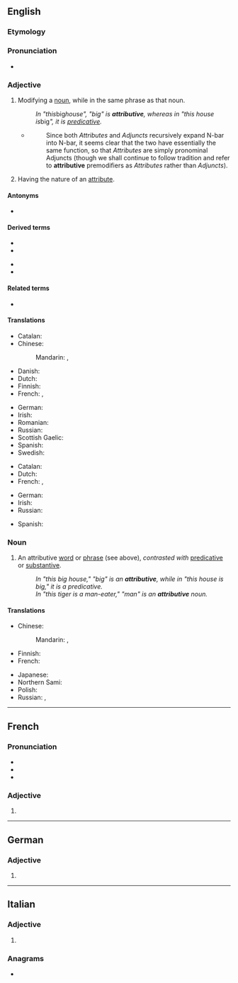 ==English==

===Etymology===
{{suffix|en|attribute|ive}}

===Pronunciation===
* {{a|US}} {{IPA|/ə.ˈtɹɪ.bju.tɪv/|[əˈtʃɹɪbjuɾɪv]|lang=en}}

===Adjective===
{{en-adj}}

# {{lb|en|grammar|of a word or phrase}} Modifying a [[noun]], while in the same phrase as that noun.
#: ''In "this ''big'' house", "big" is '''attributive''', whereas in "this house is ''big''", it is [[predicative]].''
#* {{quote-book|year=1988|author=Andrew Radford|title=Transformational grammar: a first course|location=Cambridge, UK|publisher=Cambridge University Press|page=197}}
#*: Since both ''Attributes'' and ''Adjuncts'' recursively expand N-bar into N-bar, it seems clear that the two have essentially the same function, so that ''Attributes'' are simply pronominal Adjuncts (though we shall continue to follow tradition and refer to '''attributive''' premodifiers as ''Attributes'' rather than ''Adjuncts'').
# Having the nature of an [[attribute]].

====Antonyms====
* {{l|en|predicative}}

====Derived terms====
{{der-top}}
* {{l|en|attributive adjective}}
* {{l|en|attributively}}
{{der-mid}}
* {{l|en|attributive noun}}
* {{l|en|attributive verb}}
{{der-bottom}}

====Related terms====
* {{l|en|attribute}}

====Translations====
{{trans-top|of, or being an attributive}}
* Catalan: {{t|ca|atributiu}}
* Chinese:
*: Mandarin: {{t+|cmn|定語|sc=Hani}}, {{t+|cmn|定语|tr=dìngyǔ|sc=Hani}}
* Danish: {{t|da|attributiv}}
* Dutch: {{t+|nl|attributief}}
* Finnish: {{t|fi|attributiivinen}}
* French: {{t+|fr|attributif|m}}, {{t+|fr|attributive|f}}
{{trans-mid}}
* German: {{t+|de|attributiv}}
* Irish: {{t|ga|aitreabúideach}}
* Romanian: {{t+|ro|atributiv|m|n}}
* Russian: {{t+|ru|определи́тельный}}
* Scottish Gaelic: {{t|gd|buaidh-aithriseach}}
* Spanish: {{t|es|atributivo}}
* Swedish: {{t+|sv|attributiv}}
{{trans-bottom}}

{{trans-top|having the nature of an attribute}}
* Catalan: {{t|ca|atributiu}}
* Dutch: {{t+|nl|attributief}}
* French: {{t+|fr|attributif|m}}, {{t+|fr|attributive|f}}
{{trans-mid}}
* German: {{t+|de|attributiv}}
* Irish: {{t|ga|cáilíochta}}
* Russian: {{t+|ru|атрибути́вный}}
{{trans-bottom}}

{{checktrans-top}}
* Spanish: {{t+check|es|antecedente}}
{{trans-mid}}
{{trans-bottom}}

===Noun===
{{wikipedia}}
{{en-noun}}

# {{lb|en|grammar}} An attributive [[word]] or [[phrase]] (see above), ''contrasted with'' [[predicative]] or [[substantive]].
#: ''In "this big house," "big" is an '''attributive''', while in "this house is big," it is a predicative.''
#: ''In "this tiger is a man-eater," "man" is an '''attributive''' noun.''

====Translations====
{{trans-top|a word or phrase that modifies a noun and is part of the noun's noun phrase}}
* Chinese:
*: Mandarin: {{t+|cmn|定語}}, {{t+|cmn|定语|tr=dìngyǔ}}
* Finnish: {{t|fi|attributiivi}}
* French: {{t+|fr|épithète|m}}
{{trans-mid}}
* Japanese: {{t+|ja|連体形|tr=れんたいけい, rentaikei}}
* Northern Sami: {{t|se|attribuhtta}}
* Polish: {{t+|pl|przydawka|f}}
* Russian: {{t+|ru|определе́ние|n}}, {{t|ru|атрибути́в|m}}
{{trans-bottom}}

----

==French==

===Pronunciation===
* {{fr-IPA}}
* {{audio|Fr-Paris--attributive.ogg|Audio (Paris)|lang=fr}}
* {{audio|Fr-attributive.ogg|Audio|lang=fr}}

===Adjective===
{{head|fr|adjective form}}

# {{feminine singular of|attributif|lang=fr}}

----

==German==

===Adjective===
{{head|de|adjective form}}

# {{de-inflected form of|attributiv}}

----

==Italian==

===Adjective===
{{head|it|adjective form}}

# {{feminine plural of|attributivo|lang=it}}

===Anagrams===
* {{l|it|ributtatevi}}